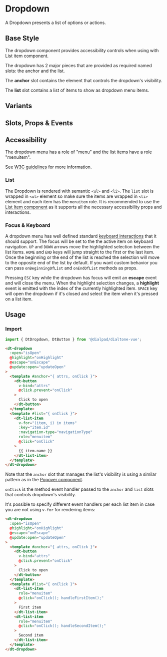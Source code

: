 
# Dropdown

<Subtitle>
  A Dropdown presents a list of options or actions.
</Subtitle>

## Base Style

The dropdown component provides accessibility controls when using with List item component.

The dropdown has 2 major pieces that are provided as required named slots: the anchor and the list.

The **anchor** slot contains the element that controls the dropdown's visibility.

The **list** slot contains a list of items to show as dropdown menu items.

<Canvas>
  <Story id="components-dropdown--default" />
</Canvas>

## Variants

<Canvas>
  <Story id="components-dropdown--variants" />
</Canvas>

## Slots, Props & Events

<ArgsTable story={PRIMARY_STORY} />

## Accessibility

The dropdown menu has a role of "menu" and the list items have a role "menuitem".

See [W3C guidelines](https://www.w3.org/TR/wai-aria-practices/#menubutton) for more information.

### List

The Dropdown is rendered with semantic `<ul>` and `<li>`. The `list` slot is wrapped in `<ul>` element so make sure
the items are wrapped in `<li>` element and each item has the `menuitem` role. It is recommended to use the [List Item
component](?path=/story/components-list-item--default) as it supports all the necessary accessibility props and interactions.

### Focus & Keyboard

A dropdown menu has well defined standard
[keyboard interactions](https://www.w3.org/TR/wai-aria-practices/examples/menu-button/menu-button-links.html#kbd_label)
that it should support.
The focus will be set to the the active item on keyboard navigation. `UP` and `DOWN` arrows move the highlighted
selection between the list items. `HOME` and `END` keys will jump straight to the first or the last item.
Once the beginning or the end of the list is reached the selection will move to the opposite end of the list by default.
If you want custom behavior you can pass `onBeginningOfList` and `onEndOfList` methods as props.

Pressing `ESC` key while the dropdown has focus will emit an **escape** event and will close the menu. When the highlight
selection changes, a **highlight** event is emitted with the index of the currently highlighted item.
`SPACE` key will open the dropdown if it's closed and select the item when it's pressed on a list item.

## Usage

### Import

```jsx
import { DtDropdown, DtButton } from '@dialpad/dialtone-vue';
```

```html
<dt-dropdown
  :open="isOpen"
  @highlight="onHighlight"
  @escape="onEscape"
  @update:open="updateOpen"
>
  <template #anchor="{ attrs, onClick }">
    <dt-button
      v-bind="attrs"
      @click.prevent="onClick"
    >
      Click to open
    </dt-button>
  </template>
  <template #list="{ onClick }">
    <dt-list-item
      v-for="(item, i) in items"
      :key="item.id"
      :navigation-type="navigationType"
      role="menuitem"
      @click="onClick"
    >
      {{ item.name }}
    </dt-list-item>
  </template>
</dt-dropdown>
```

Note that the `anchor` slot that manages the list's visibility is using a similar pattern as in the
[Popover component](?path=/docs/components-popovers--default#basic-usage).

`onClick` is the method event handler passed to the `anchor` and `list` slots that controls dropdown's visibility.

It's possible to specify different event handlers per each list item in case you are not using `v-for` for
rendering items:

```html
<dt-dropdown
  :open="isOpen"
  @highlight="onHighlight"
  @escape="onEscape"
  @update:open="updateOpen"
>
  <template #anchor="{ attrs, onClick }">
    <dt-button
      v-bind="attrs"
      @click.prevent="onClick"
    >
      Click to open
    </dt-button>
  </template>
  <template #list="{ onClick }">
    <dt-list-item
      role="menuitem"
      @click="onClick(); handleFirstItem();"
    >
      First item
    </dt-list-item>
    <dt-list-item
      role="menuitem"
      @click="onClick(); handleSecondItem();"
    >
      Second item
    </dt-list-item>
  </template>
</dt-dropdown>
```
